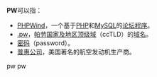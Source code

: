 '''PW'''可以指：
*[[PHPWind|PHPWind]]，一个基于[[PHP|PHP]]和[[MySQL|MySQL]]的[[论坛|论坛]][[程序|程序]]。
*[[.pw|.pw]]，[[帕劳|帕劳]][[国家及地区顶级域|国家及地区顶级域]]（ccTLD）的[[域名|域名]]。
*[[密码|密码]]（password）。
*[[普惠公司|普惠公司]]，美国著名的航空发动机生产商。
{{disambig|Cat=二字拉丁字母缩写消歧义}}
pw
pw